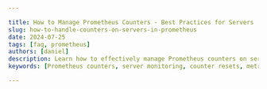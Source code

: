 ```yaml
---

title: How to Manage Prometheus Counters - Best Practices for Servers
slug: how-to-handle-counters-on-servers-in-prometheus
date: 2024-07-25
tags: [faq, prometheus]
authors: [daniel]
description: Learn how to effectively manage Prometheus counters on servers, handle resets, and implement best practices for accurate monitoring and data analysis.
keywords: [Prometheus counters, server monitoring, counter resets, metric management, data consistency, Prometheus functions, counter recovery]

---
```


<head>
<script
  type="application/ld+json"
  dangerouslySetInnerHTML={{ __html: JSON.stringify({
    "@context": "https://schema.org",
    "@type": "TechArticle",
    "headline": "How to Manage Prometheus Counters: Best Practices for Servers",
    "alternativeHeadline": "Effectively Manage Prometheus Counters on Servers",
    "author": {
      "@type": "Person",
      "name": "Daniel"
    },
    "publisher": {
      "@type": "Organization",
      "name": "SigNoz",
      "logo": {
        "@type": "ImageObject",
        "url": "https://signoz.io/img/SigNozLogo-orange.svg"
      }
    },
    "datePublished": "2024-07-25T00:00:00Z",
    "dateModified": "2024-07-25T00:00:00Z",
    "mainEntityOfPage": {
      "@type": "WebPage",
      "@id": "https://signoz.io/guides/how-to-handle-counters-on-servers-in-prometheus/"
    },
    "description": "Learn how to effectively manage Prometheus counters on servers, handle resets, and implement best practices for accurate monitoring and data analysis.",
    "keywords": "Prometheus counters, server monitoring, counter resets, metric management, data consistency, Prometheus functions, counter recovery",
    "articleSection": "Technology",
    "inLanguage": "en",
    "isPartOf": {
      "@type": "Blog",
      "name": "SigNoz Blog",
      "url": "https://signoz.io/blog/"
    },
    "about": [
      {
        "@type": "Thing",
        "name": "Prometheus",
        "description": "An open-source monitoring and alerting toolkit designed for reliability and scalability."
      },
      {
        "@type": "Thing",
        "name": "PromQL",
        "description": "Prometheus Query Language used to select and aggregate time-series data."
      },
      {
        "@type": "Thing",
        "name": "Metrics",
        "description": "Numerical data points associated with specific timestamps."
      }
    ],
    "mentions": [
      {
        "@type": "SoftwareApplication",
        "name": "Prometheus",
        "applicationCategory": "Monitoring Tool"
      },
      {
        "@type": "SoftwareApplication",
        "name": "SigNoz",
        "applicationCategory": "Observability Platform"
      }
    ],
    "mainEntity": {
      "@type": "FAQPage",
      "mainEntity": [
        {
          "@type": "Question",
          "name": "What causes counter resets in Prometheus?",
          "acceptedAnswer": {
            "@type": "Answer",
            "text": "Counter resets typically occur due to server or application restarts, process crashes, or intentional metric resets in the application code."
          }
        },
        {
          "@type": "Question",
          "name": "How does Prometheus handle counter resets internally?",
          "acceptedAnswer": {
            "@type": "Answer",
            "text": "Prometheus doesn't handle counter resets automatically. It's up to you to use functions like `increase()` or `rate()` to calculate meaningful values across resets."
          }
        },
        {
          "@type": "Question",
          "name": "Can I prevent counter resets altogether?",
          "acceptedAnswer": {
            "@type": "Answer",
            "text": "While you can't completely prevent resets, you can minimize their impact by implementing persistent storage for counter values, using graceful shutdown procedures, and designing your application to recover counter states on startup."
          }
        },
        {
          "@type": "Question",
          "name": "What's the difference between `increase()` and `rate()` functions in Prometheus?",
          "acceptedAnswer": {
            "@type": "Answer",
            "text": "`increase()` calculates the total increase in counter value over a specified time range, while `rate()` computes the per-second average rate of increase over a time range. Use `increase()` for total counts and `rate()` for per-second rates."
          }
        }
      ]
    },
    "tutorial": {
      "@type": "HowTo",
      "name": "Managing Prometheus Counters on Servers",
      "step": [
        {
          "@type": "HowToStep",
          "name": "Understand counter behavior",
          "text": "Counters only increase or reset to zero. They are used for tracking cumulative metrics like total requests or errors."
        },
        {
          "@type": "HowToStep",
          "name": "Handle counter resets properly",
          "text": "Use Prometheus functions like `increase()` and `rate()` to calculate values across resets. Configure counters to minimize reset impact with persistent storage and graceful shutdown procedures."
        },
        {
          "@type": "HowToStep",
          "name": "Implement recovery mechanisms",
          "text": "Store counter values persistently, retrieve last known values, and implement recovery in your application code to maintain counter consistency across server restarts."
        },
        {
          "@type": "HowToStep",
          "name": "Utilize advanced techniques",
          "text": "Leverage `CounterVec` for multi-dimensional counters and implement custom logic for handling discontinuities and frequent resets in distributed systems."
        },
        {
          "@type": "HowToStep",
          "name": "Monitor and troubleshoot counter issues",
          "text": "Set up alerts for unexpected behaviors, analyze counter data to detect anomalies, and visualize counter data effectively using tools like Grafana."
        }
      ]
    }
  }) }}
/>
</head>

Prometheus counters are essential tools for tracking cumulative metrics on servers. They provide valuable insights into system behavior, but managing them effectively can be challenging. This guide explores best practices for handling counters on servers in Prometheus, focusing on dealing with resets and maintaining data consistency.

## Understanding Prometheus Counters and Their Importance

Prometheus counters are monotonically increasing values that represent cumulative metrics. Unlike gauges, which can go up or down, counters only increase or reset to zero. You use counters to track metrics like total requests processed, errors encountered, or bytes transferred.

Counters play a crucial role in server monitoring:

- **Performance tracking**: Measure the rate of events or operations over time.
- **Error detection**: Monitor the frequency of errors or exceptions.
- **Resource utilization**: Track cumulative resource consumption.

Proper counter management ensures accurate data analysis and reliable insights into your server's behavior.

## How to Handle Counter Resets on Servers

Counter resets occur when a server restarts or an application resets its metrics. These resets can skew your data and lead to inaccurate analysis if not handled properly.

To manage counter resets effectively:

1. Use Prometheus functions:
    - `increase()`: Calculate the increase in counter value over a time range.
    - `rate()`: Compute the per-second average rate of increase.
2. Configure counters to minimize reset impact:
    - Use persistent storage for counter values when possible.
    - Implement graceful shutdown procedures to save counter states.
3. Maintain data consistency across server restarts:
    - Implement a recovery mechanism to restore counter values.
    - Use time-based analysis to detect and account for resets.

### Implementing Counter Recovery Mechanisms

To maintain counter consistency across server restarts:

1. Store counter values persistently:
    - Use a local database or file storage on the client-side.
    - Implement periodic snapshots of counter values.
2. Retrieve last known values:
    - Query the Prometheus server for the most recent counter value before the reset.
    - Use the Prometheus API or PromQL to fetch historical data.
3. Implement recovery in your application code:
    
    ```python
    import prometheus_client as prom
    import pickle
    
    class PersistentCounter:
        def __init__(self, name, description):
            self.counter = prom.Counter(name, description)
            self.filename = f"{name}_backup.pkl"
            self._load_value()
    
        def _load_value(self):
            try:
                with open(self.filename, 'rb') as f:
                    value = pickle.load(f)
                    self.counter._value.set(value)
            except FileNotFoundError:
                pass
    
        def inc(self, amount=1):
            self.counter.inc(amount)
            self._save_value()
    
        def _save_value(self):
            with open(self.filename, 'wb') as f:
                pickle.dump(self.counter._value.get(), f)
    
    ```
    
4. Balance recovery accuracy with performance:
    - Implement asynchronous saving to reduce I/O impact.
    - Use in-memory caching with periodic persistence for high-frequency counters.

## Advanced Techniques for Counter Management

To handle counters on servers in Prometheus more effectively:

1. Utilize `CounterVec` for multi-dimensional counters:
    
    ```python
    request_counter = prom.CounterVec(
        'http_requests_total',
        'Total HTTP Requests',
        ['method', 'endpoint']
    )
    
    request_counter.labels(method='GET', endpoint='/api/users').inc()
    
    ```
    
2. Implement custom logic for handling discontinuities:
    - Detect large jumps in counter values.
    - Use historical data to estimate missing values during resets.
3. Deal with frequent resets in distributed systems:
    - Implement a centralized counter aggregation service.
    - Use distributed storage solutions for counter persistence.
4. Leverage Prometheus client libraries:
    - Use official client libraries for your programming language.
    - Implement custom collectors for complex counter scenarios.

## Monitoring and Troubleshooting Counter Issues

To ensure reliable counter data:

1. Set up alerts for unexpected behaviors:
    - Alert on sudden drops in counter values.
    - Monitor for unusually high increase rates.
2. Analyze counter data to detect anomalies:
    - Use PromQL to identify inconsistencies:
        
        ```
        changes(http_requests_total[1h]) > 1
        
        ```
        
3. Debug common counter-related problems:
    - Check for code paths that might reset counters unintentionally.
    - Verify that all relevant events increment the counter.
4. Visualize counter data effectively:
    - Use Grafana or similar tools to create dashboards.
    - Implement heat maps for multi-dimensional counters.

## Key Takeaways

- **Understand counter behavior**: Counters only increase or reset to zero.
- **Handle resets properly**: Use Prometheus functions like `increase()` and `rate()`.
- **Implement recovery mechanisms**: Maintain counter consistency across restarts.
- **Utilize advanced techniques**: Leverage `CounterVec` and custom logic for complex scenarios.
- **Monitor and troubleshoot**: Set up alerts and analyze data regularly to ensure accuracy.

## FAQs

### What causes counter resets in Prometheus?

Counter resets typically occur due to:

- Server or application restarts
- Process crashes
- Intentional metric resets in the application code

### How does Prometheus handle counter resets internally?

Prometheus doesn't handle counter resets automatically. It's up to you to use functions like `increase()` or `rate()` to calculate meaningful values across resets.

### Can I prevent counter resets altogether?

While you can't completely prevent resets, you can minimize their impact by:

- Implementing persistent storage for counter values
- Using graceful shutdown procedures
- Designing your application to recover counter states on startup

### What's the difference between `increase()` and `rate()` functions in Prometheus?

- `increase()`: Calculates the total increase in counter value over a specified time range.
- `rate()`: Computes the per-second average rate of increase over a time range.

Use `increase()` for total counts and `rate()` for per-second rates.

## Enhancing Counter Management with SigNoz

While Prometheus provides powerful tools for handling counters, integrating a comprehensive monitoring solution like SigNoz can significantly enhance your server monitoring capabilities.

SigNoz offers:

1. **Seamless integration**: Easy setup with Prometheus exporters.
2. **Advanced visualizations**: Create custom dashboards for your counters.
3. **Intelligent alerting**: Set up sophisticated alerts based on counter behaviors.
4. **Distributed tracing**: Correlate counter data with detailed transaction traces.

To get started with SigNoz:

<GetStartedSigNoz />

By combining Prometheus counters with SigNoz's advanced features, you can achieve more robust and insightful server monitoring.

## Resources

- [Prometheus Documentation: Counter](https://prometheus.io/docs/concepts/metric_types/#counter)
- [Prometheus Best Practices](https://prometheus.io/docs/practices/naming/)